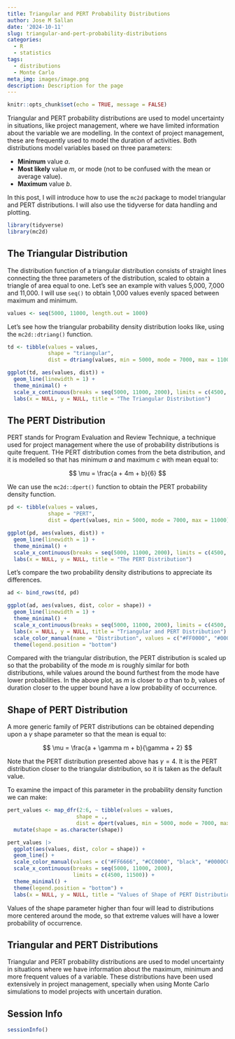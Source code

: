 ```yaml
---
title: Triangular and PERT Probability Distributions
author: Jose M Sallan
date: '2024-10-11'
slug: triangular-and-pert-probability-distributions
categories:
  - R
  - statistics
tags:
  - distributions
  - Monte Carlo
meta_img: images/image.png
description: Description for the page
---
```



```r
knitr::opts_chunk$set(echo = TRUE, message = FALSE)
```

Triangular and PERT probability distributions are used to model uncertainty in situations, like project management, where we have limited information about the variable we are modelling. In the context of project management, these are frequently used to model the duration of activities. Both distributions model variables based on three parameters:

-   **Minimum** value $a$.
-   **Most likely** value $m$, or mode (not to be confused with the mean or average value).
-   **Maximum** value $b$.

In this post, I will introduce how to use the `mc2d` package to model triangular and PERT distributions. I will also use the tidyverse for data handling and plotting.

```r
library(tidyverse)
library(mc2d)
```

## The Triangular Distribution

The distribution function of a triangular distribution consists of straight lines connecting the three parameters of the distribution, scaled to obtain a triangle of area equal to one. Let's see an example with values 5,000, 7,000 and 11,000. I will use `seq()` to obtain 1,000 values evenly spaced between maximum and minimum.

```r
values <- seq(5000, 11000, length.out = 1000)
```

Let's see how the triangular probability density distribution looks like, using the `mc2d::dtriang()` function.

```r
td <- tibble(values = values,
             shape = "triangular",
             dist = dtriang(values, min = 5000, mode = 7000, max = 11000))

ggplot(td, aes(values, dist)) +
  geom_line(linewidth = 1) +
  theme_minimal() +
  scale_x_continuous(breaks = seq(5000, 11000, 2000), limits = c(4500, 11500)) +
  labs(x = NULL, y = NULL, title = "The Triangular Distribution")
```

## The PERT Distribution

PERT stands for Program Evaluation and Review Technique, a technique used for project management where the use of probability distributions is quite frequent. THe PERT distribution comes from the beta distribution, and it is modelled so that has minimum $a$ and maximum $c$ with mean equal to:

$$
   \mu = \frac{a + 4m + b}{6}
$$

We can use the `mc2d::dpert()` function to obtain the PERT probability density function.

```r
pd <- tibble(values = values,
             shape = "PERT",
             dist = dpert(values, min = 5000, mode = 7000, max = 11000))

ggplot(pd, aes(values, dist)) +
  geom_line(linewidth = 1) +
  theme_minimal() +
  scale_x_continuous(breaks = seq(5000, 11000, 2000), limits = c(4500, 11500)) +
  labs(x = NULL, y = NULL, title = "The PERT Distribution")
```

Let's compare the two probability density distributions to appreciate its differences.

```r
ad <- bind_rows(td, pd)

ggplot(ad, aes(values, dist, color = shape)) +
  geom_line(linewidth = 1) +
  theme_minimal() +
  scale_x_continuous(breaks = seq(5000, 11000, 2000), limits = c(4500, 11500)) +
  labs(x = NULL, y = NULL, title = "Triangular and PERT Distribution") +
  scale_color_manual(name = "Distribution", values = c("#FF0000", "#0000FF")) +
  theme(legend.position = "bottom")
```

Compared with the triangular distribution, the PERT distribution is scaled up so that the probability of the mode $m$ is roughly similar for both distributions, while values around the bound furthest from the mode have lower probabilities. In the above plot, as $m$ is closer to $a$ than to $b$, values of duration closer to the upper bound have a low probability of occurrence.

## Shape of PERT Distribution

A more generic family of PERT distributions can be obtained depending upon a $\gamma$ shape parameter so that the mean is equal to:

$$
   \mu = \frac{a + \gamma m + b}{\gamma + 2}
$$

Note that the PERT distribution presented above has $\gamma = 4$. It is the PERT distribution closer to the triangular distribution, so it is taken as the default value.

To examine the impact of this parameter in the probability density function we can make:

```r
pert_values <- map_dfr(2:6, ~ tibble(values = values, 
                      shape = ., 
                      dist = dpert(values, min = 5000, mode = 7000, max = 11000, shape = ., log = FALSE))) |>
  mutate(shape = as.character(shape))

pert_values |>
  ggplot(aes(values, dist, color = shape)) +
  geom_line() +
  scale_color_manual(values = c("#FF6666", "#CC0000", "black", "#0000CC", "#6666FF")) +
  scale_x_continuous(breaks = seq(5000, 11000, 2000), 
                     limits = c(4500, 11500)) +
  theme_minimal() +
  theme(legend.position = "bottom") +
  labs(x = NULL, y = NULL, title = "Values of Shape of PERT Distribution")
```

Values of the shape parameter higher than four will lead to distributions more centered around the mode, so that extreme values will have a lower probability of occurrence.

## Triangular and PERT Distributions

Triangular and PERT probability distributions are used to model uncertainty in situations where we have information about the maximum, minimum and more frequent values of a variable. These distributions have been used extensively in project management, specially when using Monte Carlo simulations to model projects with uncertain duration.

## Session Info

```r
sessionInfo()
```



